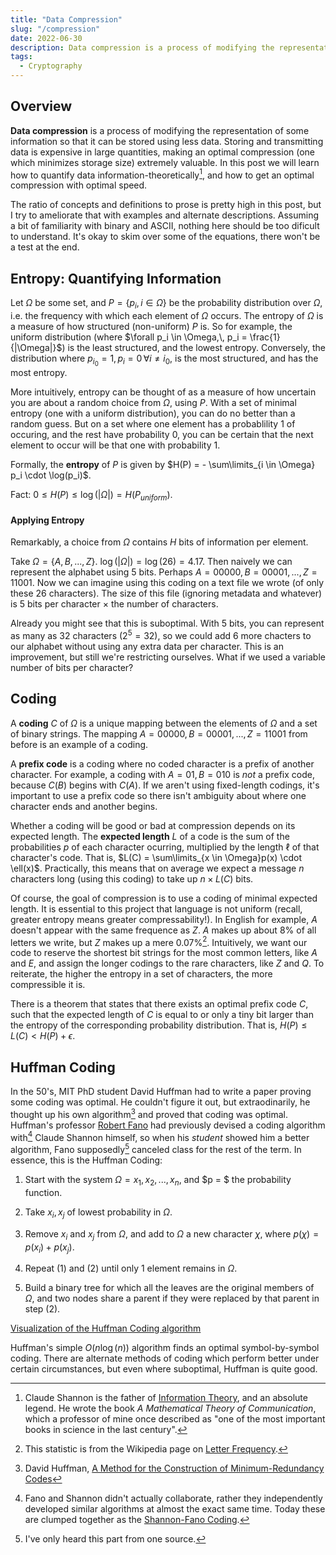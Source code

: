 ```yaml
---
title: "Data Compression"
slug: "/compression"
date: 2022-06-30
description: Data compression is a process of modifying the representation of some information so that it can be stored using less data. We discuss *entropy*: how information is quantified, and *Huffman Coding*: a simple, speedy, and greedy compression algorithm.
tags:
  - Cryptography
---
```


## Overview

**Data compression** is a process of modifying the representation of some information so that it can be stored using less data. Storing and transmitting data is expensive in large quantities, making an optimal compression (one which minimizes storage size) extremely valuable. In this post we will learn how to quantify data information-theoretically[^1], and how to get an optimal compression with optimal speed.

The ratio of concepts and definitions to prose is pretty high in this post, but I try to ameliorate that with examples and alternate descriptions. Assuming a bit of familiarity with binary and ASCII, nothing here should be too dificult to understand. It's okay to skim over some of the equations, there won't be a test at the end.

## Entropy: Quantifying Information

Let $\Omega$ be some set, and $P = \{p_i,\, i\in \Omega\}$ be the probability distribution over $\Omega$, i.e. the frequency with which each element of $\Omega$ occurs. The entropy of $\Omega$ is a measure of how structured (non-uniform) $P$ is. So for example, the uniform distribution (where $\forall p_i \in \Omega,\, p_i = \frac{1}{|\Omega|}$) is the least structured, and the lowest entropy. Conversely, the distribution where $p_{i_0} = 1,\, p_i = 0 \, \forall i \neq i_0$, is the most structured, and has the most entropy.

More intuitively, entropy can be thought of as a measure of how uncertain you are about a random choice from $\Omega$, using $P$. With a set of minimal entropy (one with a uniform distribution), you can do no better than a random guess. But on a set where one element has a probablility $1$ of occuring, and the rest have probability $0$, you can be certain that the next element to occur will be that one with probability $1$.

Formally, the **entropy** of $P$ is given by $H(P) = - \sum\limits_{i \in \Omega} p_i \cdot \log(p_i)$.

Fact: $0 \leq H(P) \leq \log(|\Omega|) = H(P_{uniform})$.

#### Applying Entropy

Remarkably, a choice from $\Omega$ contains $H$ bits of information per element.

Take $\Omega = \{A, B, ..., Z\}$. $\log(|\Omega|) = \log(26) = 4.17$. Then naively we can represent the alphabet using 5 bits. Perhaps $A = 00000, B = 00001, ..., Z = 11001$. Now we can imagine using this coding on a text file we wrote (of only these 26 characters). The size of this file (ignoring metadata and whatever) is 5 bits per character $\times$ the number of characters.

Already you might see that this is suboptimal. With 5 bits, you can represent as many as 32 characters ($2^5 = 32$), so we could add 6 more chacters to our alphabet without using any extra data per character. This is an improvement, but still we're restricting ourselves. What if we used a variable number of bits per character?

## Coding

A **coding** $C$ of $\Omega$ is a unique mapping between the elements of $\Omega$ and a set of binary strings. The mapping $A = 00000, B = 00001, ..., Z = 11001$ from before is an example of a coding.

A **prefix code** is a coding where no coded character is a prefix of another character. For example, a coding with $A = 01, B = 010$ is *not* a prefix code, because $C(B)$ begins with $C(A)$. If we aren't using fixed-length codings, it's important to use a prefix code so there isn't ambiguity about where one character ends and another begins.

Whether a coding will be good or bad at compression depends on its expected length. The **expected length** $L$ of a code is the sum of the probabilities $p$ of each character ocurring, multiplied by the length $\ell$ of that character's code. That is, $L(C) = \sum\limits_{x \in \Omega}p(x) \cdot \ell(x)$. Practically, this means that on average we expect a message $n$ characters long (using this coding) to take up $n \times L(C)$ bits.

Of course, the goal of compression is to use a coding of minimal expected length. It is essential to this project that language is not uniform (recall, greater entropy means greater compressability!). In English for example, $A$ doesn't appear with the same frequence as $Z$. $A$ makes up about $8\%$ of all letters we write, but $Z$ makes up a mere $0.07\%$[^2]. Intuitively, we want our code to reserve the shortest bit strings for the most common letters, like $A$ and $E$, and assign the longer codings to the rare characters, like $Z$ and $Q$. To reiterate, the higher the entropy in a set of characters, the more compressible it is.

There is a theorem that states that there exists an optimal prefix code $C$, such that the expected length of $C$ is equal to or only a tiny bit larger than the entropy of the corresponding probability distribution. That is, $H(P) \leq L(C) < H(P) + \epsilon$.

## Huffman Coding

In the 50's, MIT PhD student David Huffman had to write a paper proving some coding was optimal. He couldn't figure it out, but extraodinarily, he thought up his own algorithm[^3] and proved that coding was optimal. Huffman's professor [Robert Fano](https://en.wikipedia.org/wiki/Robert_Fano) had previously devised a coding algorithm with[^4] Claude Shannon himself, so when his *student* showed him a better algorithm, Fano supposedly[^5] canceled class for the rest of the term. In essence, this is the Huffman Coding:

1. Start with the system $\Omega = x_1, x_2,..., x_n$, and $p = $ the probability function.

2. Take $x_i, x_j$ of lowest probability in $\Omega$.

3. Remove $x_i$ and $x_j$ from $\Omega$, and add to $\Omega$ a new character $\chi$, where $p(\chi) = p(x_i) + p(x_j)$.

4. Repeat (1) and (2) until only 1 element remains in $\Omega$.

5. Build a binary tree for which all the leaves are the original members of $\Omega$, and two nodes share a parent if they were replaced by that parent in step (2).

[Visualization of the Huffman Coding algorithm](huffman.jpg)

Huffman's simple $O(n\log(n))$ algorithm finds an optimal symbol-by-symbol coding. There are alternate methods of coding which perform better under certain circumstances, but even where suboptimal, Huffman is quite good.

[^1]: Claude Shannon is the father of [Information Theory](https://en.wikipedia.org/wiki/Information_theory), and an absolute legend. He wrote the book *A Mathematical Theory of Communication*, which a professor of mine once described as "one of the most important books in science in the last century".

[^2]: This statistic is from the Wikipedia page on [Letter Frequency](https://en.wikipedia.org/wiki/Letter_frequency).

[^3]: David Huffman, [A Method for the Construction of Minimum-Redundancy Codes](https://github.com/pipul/lab/blob/master/papers/Others/huffman_1952_minimum-redundancy-codes.pdf)

[^4]: Fano and Shannon didn't actually collaborate, rather they independently developed similar algorithms at almost the exact same time. Today these are clumped together as the [Shannon-Fano Coding](https://en.wikipedia.org/wiki/Shannon%E2%80%93Fano_coding).

[^5]: I've only heard this part from one source.
